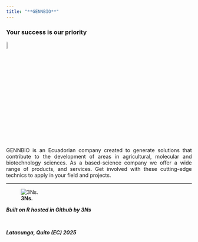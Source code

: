 ```yaml
---
title: "**GENNBIO**"
---
```



### Your success is our priority 


![](C:\Users\Usuario1\Desktop\GENNBIO.github.io\Loading_NN.gif){width=7%}


<style>
body {text-align: justify}
</style>
GENNBIO is an Ecuadorian company created to generate solutions that contribute to the development of areas in agricultural, molecular and biotechnology sciences. As a based-science company we offer a wide range of products, and services. Get involved with these cutting-edge technics to apply in your field and projects.

___


![**3Ns.**](C:\Users\Usuario1\Desktop\GENNBIO.github.io\3NNNs.gif)



***Built on R hosted in Github by 3Ns***


<br>


***Latacunga, Quito (EC) 2025***

